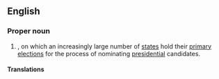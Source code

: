 ==English==
{{wikipedia}}

===Proper noun===
{{en-proper noun|-}}
# {{label|en|US|politics}} {{w|February 5}}, on which an increasingly large number of [[state]]s hold their [[primary]] [[election]]s for the process of nominating [[president]]ial candidates.

====Translations====
{{trans-top}}
{{trans-mid}}
{{trans-bottom}}